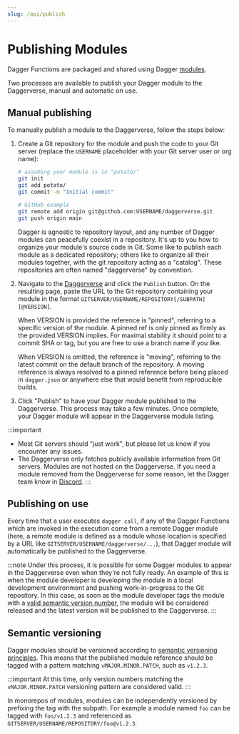 ```yaml
---
slug: /api/publish
---
```


# Publishing Modules

Dagger Functions are packaged and shared using Dagger [modules](../features/modules.mdx).

Two processes are available to publish your Dagger module to the Daggerverse, manual and automatic on use.

## Manual publishing

To manually publish a module to the Daggerverse, follow the steps below:

1. Create a Git repository for the module and push the code to your Git server (replace the `USERNAME` placeholder with your Git server user or org name):

    ```sh
    # assuming your module is in "potato/"
    git init
    git add potato/
    git commit -m "Initial commit"

    # GitHub example
    git remote add origin git@github.com:USERNAME/daggerverse.git
    git push origin main
    ```

    Dagger is agnostic to repository layout, and any number of Dagger modules can peacefully coexist in a repository. It's up to you how to organize your module's source code in Git. Some like to publish each module as a dedicated repository; others like to organize all their modules together, with the git repository acting as a "catalog". These repositories are often named "daggerverse" by convention.

1. Navigate to the [Daggerverse](https://daggerverse.dev) and click the `Publish` button. On the resulting page, paste the URL to the Git repository containing your module in the format `GITSERVER/USERNAME/REPOSITORY[/SUBPATH][@VERSION]`.

    When VERSION is provided the reference is "pinned", referring to a specific version of the module. A pinned ref is only pinned as firmly as the provided VERSION implies. For maximal stability it should point to a commit SHA or tag, but you are free to use a branch name if you like.

    When VERSION is omitted, the reference is "moving", referring to the latest commit on the default branch of the repository. A moving reference is always resolved to a pinned reference before being placed in `dagger.json` or anywhere else that would benefit from reproducible builds.

1. Click "Publish" to have your Dagger module published to the Daggerverse. This process may take a few minutes. Once complete, your Dagger module will appear in the Daggerverse module listing.

:::important
- Most Git servers should "just work", but please let us know if you encounter any issues.
- The Daggerverse only fetches publicly available information from Git servers. Modules are not hosted on the Daggerverse. If you need a module removed from the Daggerverse for some reason, let the Dagger team know in [Discord](https://discord.gg/dagger-io).
:::

## Publishing on use

Every time that a user executes `dagger call`, if any of the Dagger Functions which are invoked in the execution come from a remote Dagger module (here, a remote module is defined as a module whose location is specified by a URL like `GITSERVER/USERNAME/daggerverse/...`), that Dagger module will automatically be published to the Daggerverse.

:::note
Under this process, it is possible for some Dagger modules to appear in the Daggerverse even when they're not fully ready. An example of this is when the module developer is developing the module in a local development environment and pushing work-in-progress to the Git repository. In this case, as soon as the module developer tags the module with a [valid semantic version number](#semantic-versioning), the module will be considered released and the latest version will be published to the Daggerverse.
:::

## Semantic versioning

Dagger modules should be versioned according to [semantic versioning principles](https://semver.org/). This means that the published module reference should be tagged with a pattern matching `vMAJOR.MINOR.PATCH`, such as `v1.2.3`.

:::important
At this time, only version numbers matching the `vMAJOR.MINOR.PATCH` versioning pattern are considered valid.
:::

In monorepos of modules, modules can be independently versioned by prefixing the tag with the subpath. For example a module named `foo` can be tagged with `foo/v1.2.3` and referenced as `GITSERVER/USERNAME/REPOSITORY/foo@v1.2.3`.
